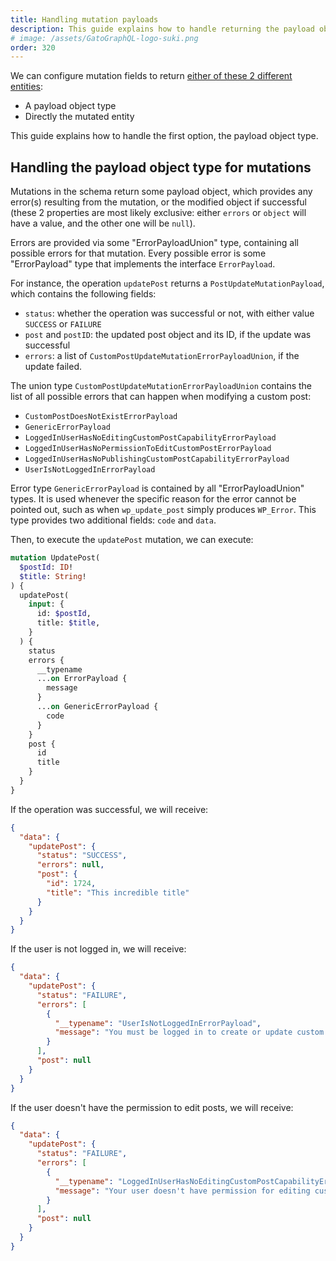 ```yaml
---
title: Handling mutation payloads
description: This guide explains how to handle returning the payload object type in mutations.
# image: /assets/GatoGraphQL-logo-suki.png
order: 320
---
```


We can configure mutation fields to return [either of these 2 different entities](/guides/special-features/mutation-return-type/):

- A payload object type
- Directly the mutated entity

This guide explains how to handle the first option, the payload object type.

## Handling the payload object type for mutations

Mutations in the schema return some payload object, which provides any error(s) resulting from the mutation, or the modified object if successful (these 2 properties are most likely exclusive: either `errors` or `object` will have a value, and the other one will be `null`).

Errors are provided via some "ErrorPayloadUnion" type, containing all possible errors for that mutation. Every possible error is some "ErrorPayload" type that implements the interface `ErrorPayload`.

For instance, the operation `updatePost` returns a `PostUpdateMutationPayload`, which contains the following fields:

- `status`: whether the operation was successful or not, with either value `SUCCESS` or `FAILURE`
- `post` and `postID`: the updated post object and its ID, if the update was successful
- `errors`: a list of `CustomPostUpdateMutationErrorPayloadUnion`, if the update failed.

The union type `CustomPostUpdateMutationErrorPayloadUnion` contains the list of all possible errors that can happen when modifying a custom post:

- `CustomPostDoesNotExistErrorPayload`
- `GenericErrorPayload`
- `LoggedInUserHasNoEditingCustomPostCapabilityErrorPayload`
- `LoggedInUserHasNoPermissionToEditCustomPostErrorPayload`
- `LoggedInUserHasNoPublishingCustomPostCapabilityErrorPayload`
- `UserIsNotLoggedInErrorPayload`

Error type `GenericErrorPayload` is contained by all "ErrorPayloadUnion" types. It is used whenever the specific reason for the error cannot be pointed out, such as when `wp_update_post` simply produces `WP_Error`. This type provides two additional fields: `code` and `data`.

Then, to execute the `updatePost` mutation, we can execute:

```graphql
mutation UpdatePost(
  $postId: ID!
  $title: String!
) {
  updatePost(
    input: {
      id: $postId,
      title: $title,
    }
  ) {
    status
    errors {
      __typename
      ...on ErrorPayload {
        message
      }
      ...on GenericErrorPayload {
        code
      }
    }
    post {
      id
      title
    }
  }
}
```

If the operation was successful, we will receive:

```json
{
  "data": {
    "updatePost": {
      "status": "SUCCESS",
      "errors": null,
      "post": {
        "id": 1724,
        "title": "This incredible title"
      }
    }
  }
}
```

If the user is not logged in, we will receive:

```json
{
  "data": {
    "updatePost": {
      "status": "FAILURE",
      "errors": [
        {
          "__typename": "UserIsNotLoggedInErrorPayload",
          "message": "You must be logged in to create or update custom posts"
        }
      ],
      "post": null
    }
  }
}
```

If the user doesn't have the permission to edit posts, we will receive:

```json
{
  "data": {
    "updatePost": {
      "status": "FAILURE",
      "errors": [
        {
          "__typename": "LoggedInUserHasNoEditingCustomPostCapabilityErrorPayload",
          "message": "Your user doesn't have permission for editing custom posts."
        }
      ],
      "post": null
    }
  }
}
```
